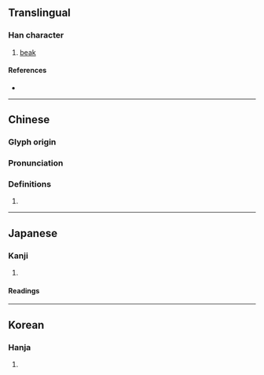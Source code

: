 {{character info/new}}
==Translingual==

===Han character===
{{Han char|rn=30|rad=口|as=06|sn=9|four=65090|canj=RHJD|ids=⿰口朱}}

# [[beak]]

====References====
* {{Han ref|kx=0186.180|dkj=03545|dj=0406.030|hdz=10617.020|uh=54AE|ud=21678|bh=CE43|bd=52803}}

----

==Chinese==
{{zh-forms}}

===Glyph origin===
{{Han etym}}

===Pronunciation===
{{zh-pron
|m=zhòu,zhù,zhū,rú
|c=zau3,zyu1
|mc=y
|oc=y
|cat=
}}

===Definitions===
{{zh-hanzi}}

# {{rfdef|zh}}

----

==Japanese==

===Kanji===
{{ja-kanji|grade=|rs=口06}}

# {{defn|lang=ja|sort=口06}}

====Readings====
{{ja-readings|on=[[とう]] (tō), [[つ]] (tsu), [[ちゅう]] (chū), [[しゅう]] (shū)|kun=[[くちばし]] (kuchibashi)}}

----

==Korean==

===Hanja===
{{ko-hanja|hangeul=주|rv=ju|mr=chu}}

# {{defn|lang=ko|sort=口06}}